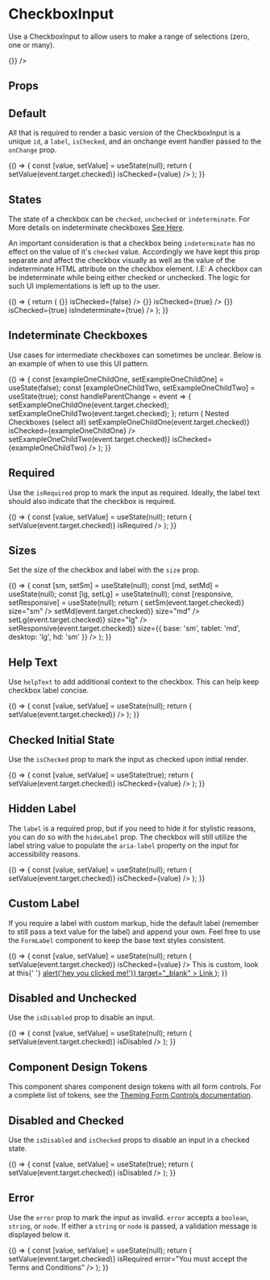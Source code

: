 
<Meta title="Components/CheckboxInput/Overview" component={CheckboxInput} />

# CheckboxInput

Use a CheckboxInput to allow users to make a range of selections (zero, one or many).

<Canvas isExpanded>
  <CheckboxInput id="example" label="Checkbox with a label" isChecked onChange={() => {}} />
</Canvas>

## Props

<ArgsTable of={CheckboxInput} />

## Default

All that is required to render a basic version of the CheckboxInput is a unique `id`, a `label`, `isChecked`, and an onchange event handler passed to the `onChange` prop.

<Canvas>
  <Story name="Default">
    {() => {
      const [value, setValue] = useState(null);
      return (
        <CheckboxInput
          id="defaultStateIsUnchecked"
          label="Label"
          onChange={event => setValue(event.target.checked)}
          isChecked={value}
        />
      );
    }}
  </Story>
</Canvas>

## States

The state of a checkbox can be `checked`, `unchecked` or `indeterminate`. For More
details on indeterminate checkboxes [See Here](https://developer.mozilla.org/en-US/docs/Web/HTML/Element/input/checkbox#indeterminate).

An important consideration is that a checkbox being `indeterminate` has no effect on the value of it's `checked` value. Accordingly
we have kept this prop separate and affect the checkbox visually as well as the value of the indeterminate HTML attribute on the checkbox
element. I.E: A checkbox can be indeterminate while being either checked or unchecked. The logic for such UI implementations is left
up to the user.

<Canvas>
  <Story name="States">
    {() => {
      return (
        <Box childGap="md">
          <CheckboxInput
            id="statesUnchecked"
            label="Unchecked"
            onChange={() => {}}
            isChecked={false}
          />
          <CheckboxInput
            id="statesCHecked"
            label="Checked"
            onChange={() => {}}
            isChecked={true}
          />
          <CheckboxInput
            id="statesUnchecked"
            label="Indeterminate"
            onChange={() => {}}
            isChecked={true}
            isIndeterminate={true}
          />
        </Box>
      );
    }}
  </Story>
</Canvas>

## Indeterminate Checkboxes

Use cases for intermediate checkboxes can sometimes be unclear. Below is an example of when to use this UI pattern.

<Canvas>
  <Story name="Indeterminate Checkboxes">
    {() => {
      const [exampleOneChildOne, setExampleOneChildOne] = useState(false);
      const [exampleOneChildTwo, setExampleOneChildTwo] = useState(true);
      const handleParentChange = event => {
        setExampleOneChildOne(event.target.checked);
        setExampleOneChildTwo(event.target.checked);
      };
      return (
        <Box childGap="md">
          <Box display="block" fontWeight="bold">
            Nested Checkboxes (select all)
          </Box>
          <Box childGap="sm">
            <CheckboxInput
              id="statesUnchecked"
              label="Parent"
              onChange={handleParentChange}
              isChecked={exampleOneChildOne || exampleOneChildTwo}
              isIndeterminate={exampleOneChildOne !== exampleOneChildTwo}
            />
            <Box padding="0 0 0 sm" childGap="sm">
              <CheckboxInput
                id="statesUnchecked"
                label="Child One"
                onChange={event => setExampleOneChildOne(event.target.checked)}
                isChecked={exampleOneChildOne}
              />
              <CheckboxInput
                id="statesUnchecked"
                label="Child Two"
                onChange={event => setExampleOneChildTwo(event.target.checked)}
                isChecked={exampleOneChildTwo}
              />
            </Box>
          </Box>
        </Box>
      );
    }}
  </Story>
</Canvas>

## Required

Use the `isRequired` prop to mark the input as required.
Ideally, the label text should also indicate that the checkbox is required.

<Canvas>
  <Story name="Required">
    {() => {
      const [value, setValue] = useState(null);
      return (
        <CheckboxInput
          id="requiredCheckboxIsUnchecked"
          label="Required Checkbox"
          isChecked={value}
          onChange={event => setValue(event.target.checked)}
          isRequired
        />
      );
    }}
  </Story>
</Canvas>

## Sizes

Set the size of the checkbox and label with the `size` prop.

<Canvas>
  <Story name="Sizes">
    {() => {
      const [sm, setSm] = useState(null);
      const [md, setMd] = useState(null);
      const [lg, setLg] = useState(null);
      const [responsive, setResponsive] = useState(null);
      return (
        <Box childGap="md">
          <CheckboxInput
            id="smCheckboxInput"
            label="Small checkbox"
            helpText="More helpful text about this checkbox"
            isChecked={sm}
            onChange={event => setSm(event.target.checked)}
            size="sm"
          />
          <CheckboxInput
            id="mdCheckboxInput"
            label="Medium checkbox"
            helpText="More helpful text about this checkbox"
            isChecked={md}
            onChange={event => setMd(event.target.checked)}
            size="md"
          />
          <CheckboxInput
            id="lgCheckboxInput"
            label="Large checkbox"
            helpText="More helpful text about this checkbox"
            isChecked={lg}
            onChange={event => setLg(event.target.checked)}
            size="lg"
          />
          <CheckboxInput
            id="responsiveCheckboxInput"
            label="Responsive checkbox"
            helpText="Will change sizes depending on viewport width"
            isChecked={responsive}
            onChange={event => setResponsive(event.target.checked)}
            size={{ base: 'sm', tablet: 'md', desktop: 'lg', hd: 'sm' }}
          />
        </Box>
      );
    }}
  </Story>
</Canvas>

## Help Text

Use `helpText` to add additional context to the checkbox.
This can help keep checkbox label concise.

<Canvas>
  <Story name="Help Text">
    {() => {
      const [value, setValue] = useState(null);
      return (
        <CheckboxInput
          id="helpTextCheckbox"
          label="Checkbox with help text"
          helpText="More helpful text about this checkbox"
          isChecked={value}
          onChange={event => setValue(event.target.checked)}
        />
      );
    }}
  </Story>
</Canvas>

## Checked Initial State

Use the `isChecked` prop to mark the input as checked upon initial render.

<Canvas>
  <Story name="Checked Initial State">
    {() => {
      const [value, setValue] = useState(true);
      return (
        <CheckboxInput
          id="initialStateChecked"
          label="Label"
          onChange={value => setValue(event.target.checked)}
          isChecked={value}
        />
      );
    }}
  </Story>
</Canvas>

## Hidden Label

The `label` is a required prop, but if you need to hide it for stylistic reasons, you can do
so with the `hideLabel` prop. The checkbox will still utilize the label string value to
populate the `aria-label` property on the input for accessibility reasons.

<Canvas>
  <Story name="Hidden Label">
    {() => {
      const [value, setValue] = useState(null);
      return (
        <CheckboxInput
          id="hiddenLabel"
          hideLabel
          onChange={value => setValue(event.target.checked)}
          isChecked={value}
        />
      );
    }}
  </Story>
</Canvas>

## Custom Label

If you require a label with custom markup, hide the default label (remember to still pass a text value for the label)
and append your own. Feel free to use the `FormLabel` component to keep the base text styles consistent.

<Canvas>
  <Story name="Custom Label">
    {() => {
      const [value, setValue] = useState(null);
      return (
        <Box direction="row" alignItems="center">
          <CheckboxInput
            id="customLabel"
            label="This label is custom"
            hideLabel
            onChange={value => setValue(event.target.checked)}
            isChecked={value}
          />
          <FormLabel inputId="customLabel">
            <Box display="block" fontSize="xl" color="secondary-500">
              This is custom, look at this{' '}
              <a
                href="https://palmetto.com"
                onClick={() => alert('hey you clicked me!')}
                target="_blank"
              >
                Link
              </a>
            </Box>
          </FormLabel>
        </Box>
      );
    }}
  </Story>
</Canvas>

## Disabled and Unchecked

Use the `isDisabled` prop to disable an input.

<Canvas>
  <Story name="Disabled and Unchecked">
    {() => {
      const [value, setValue] = useState(null);
      return (
        <CheckboxInput
          id="disabledAndUnchecked"
          label="Label"
          isChecked={value}
          onChange={value => setValue(event.target.checked)}
          isDisabled
        />
      );
    }}
  </Story>
</Canvas>

## Component Design Tokens

This component shares component design tokens with all form controls. For a complete list of tokens, see the [Theming Form Controls documentation](/docs/theming-form-controls--custom-theme-form).

## Disabled and Checked

Use the `isDisabled` and `isChecked` props to disable an input in a checked state.

<Canvas>
  <Story name="Disabled and Checked">
    {() => {
      const [value, setValue] = useState(true);
      return (
        <CheckboxInput
          id="disabledAndUnchecked"
          label="Label"
          isChecked={value}
          onChange={value => setValue(event.target.checked)}
          isDisabled
        />
      );
    }}
  </Story>
</Canvas>

## Error

Use the `error` prop to mark the input as invalid. `error` accepts a `boolean`, `string`, or `node`. If either a `string` or `node` is passed, a validation message is displayed below it.

<Canvas>
  <Story name="Error">
    {() => {
      const [value, setValue] = useState(null);
      return (
        <CheckboxInput
          id="invalidCheckbox"
          label="Label"
          isChecked={value}
          onChange={value => setValue(event.target.checked)}
          isRequired
          error="You must accept the Terms and Conditions"
        />
      );
    }}
  </Story>
</Canvas>
